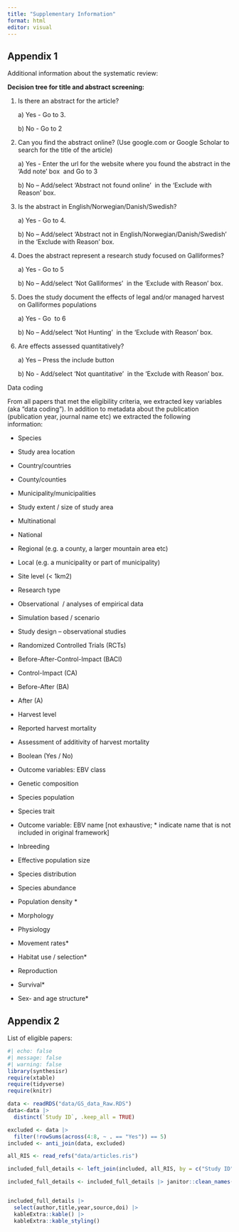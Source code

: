 ```yaml
---
title: "Supplementary Information"
format: html
editor: visual
---
```


## Appendix 1

Additional information about the systematic review:

**Decision tree for title and abstract screening:**

1.  Is there an abstract for the article? 

    a\) Yes - Go to 3. 

    b\) No - Go to 2 

2.  Can you find the abstract online? (Use google.com or Google Scholar to search for the title of the article) 

    a\) Yes - Enter the url for the website where you found the abstract in the ‘Add note’ box  and Go to 3 

    b\) No – Add/select ‘Abstract not found online’  in the ‘Exclude with Reason’ box. 

3.  Is the abstract in English/Norwegian/Danish/Swedish? 

    a\) Yes - Go to 4. 

    b\) No – Add/select ‘Abstract not in English/Norwegian/Danish/Swedish’  in the ‘Exclude with Reason’ box. 

4.  Does the abstract represent a research study focused on Galliformes? 

    a\) Yes - Go to 5 

    b\) No – Add/select ‘Not Galliformes’  in the ‘Exclude with Reason’ box. 

5.  Does the study document the effects of legal and/or managed harvest on Galliformes populations

    a\) Yes - Go  to 6 

    b\) No – Add/select ‘Not Hunting’  in the ‘Exclude with Reason’ box.

6.  Are effects assessed quantitatively? 

    a\) Yes – Press the include button

    b\) No - Add/select ‘Not quantitative’  in the ‘Exclude with Reason’ box.   

Data coding

From all papers that met the eligibility criteria, we extracted key variables (aka “data coding”). In addition to metadata about the publication (publication year, journal name etc) we extracted the following information:   

-   Species 

<!-- -->

-   Study area location 

<!-- -->

-   Country/countries 

<!-- -->

-   County/counties 

<!-- -->

-   Municipality/municipalities 

<!-- -->

-   Study extent / size of study area 

<!-- -->

-   Multinational 

<!-- -->

-   National 

<!-- -->

-   Regional (e.g. a county, a larger mountain area etc) 

<!-- -->

-   Local (e.g. a municipality or part of municipality) 

<!-- -->

-   Site level (\< 1km2) 

<!-- -->

-   Research type 

<!-- -->

-   Observational  / analyses of empirical data 

<!-- -->

-   Simulation based / scenario 

<!-- -->

-   Study design – observational studies 

<!-- -->

-   Randomized Controlled Trials (RCTs) 

<!-- -->

-   Before-After-Control-Impact (BACI) 

<!-- -->

-   Control-Impact (CA) 

<!-- -->

-   Before-After (BA) 

<!-- -->

-   After (A) 

<!-- -->

-   Harvest level 

<!-- -->

-   Reported harvest mortality 

<!-- -->

-   Assessment of additivity of harvest mortality 

<!-- -->

-   Boolean (Yes / No) 

<!-- -->

-   Outcome variables: EBV class 

<!-- -->

-   Genetic composition 

<!-- -->

-   Species population 

<!-- -->

-   Species trait 

<!-- -->

-   Outcome variable: EBV name \[not exhaustive; \* indicate name that is not included in original framework\] 

<!-- -->

-   Inbreeding 

<!-- -->

-   Effective population size 

<!-- -->

-   Species distribution 

<!-- -->

-   Species abundance 

<!-- -->

-   Population density \* 

<!-- -->

-   Morphology 

<!-- -->

-   Physiology 

<!-- -->

-   Movement rates\* 

<!-- -->

-   Habitat use / selection\* 

<!-- -->

-   Reproduction  

<!-- -->

-   Survival\* 

<!-- -->

-   Sex- and age structure\* 

## Appendix 2

List of eligible papers:

```r
#| echo: false
#| message: false
#| warning: false
library(synthesisr)
require(xtable)
require(tidyverse)
require(knitr)

data <- readRDS("data/GS_data_Raw.RDS")
data<-data |> 
  distinct(`Study ID`, .keep_all = TRUE)

excluded <- data |>
  filter(!rowSums(across(4:8, ~ . == "Yes")) == 5)
included <- anti_join(data, excluded)

all_RIS <- read_refs("data/articles.ris")

included_full_details <- left_join(included, all_RIS, by = c("Study ID" = "accession_zr"))

included_full_details <- included_full_details |> janitor::clean_names()


included_full_details |> 
  select(author,title,year,source,doi) |> 
  kableExtra::kable() |> 
  kableExtra::kable_styling()


```
